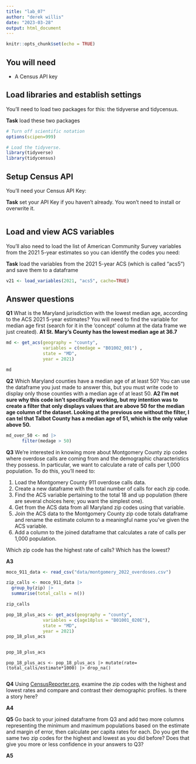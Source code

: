```yaml
---
title: "lab_07"
author: "derek willis"
date: "2023-03-28"
output: html_document
---
```


```r
knitr::opts_chunk$set(echo = TRUE)
```

## You will need

-   A Census API key

## Load libraries and establish settings

You'll need to load two packages for this: the tidyverse and tidycensus.

**Task** load these two packages

```r
# Turn off scientific notation
options(scipen=999)

# Load the tidyverse.
library(tidyverse)
library(tidycensus)
```

## Setup Census API

You'll need your Census API Key:

**Task** set your API Key if you haven't already. You won't need to install or overwrite it.

```r
```

## Load and view ACS variables

You'll also need to load the list of American Community Survey variables from the 2021 5-year estimates so you can identify the codes you need:

**Task** load the variables from the 2021 5-year ACS (which is called "acs5") and save them to a dataframe

```r
v21 <- load_variables(2021, "acs5", cache=TRUE)
```

## Answer questions

**Q1** What is the Maryland jurisdiction with the lowest median age, according to the ACS 2021 5-year estimates? You will need to find the variable for median age first (search for it in the 'concept' column at the data frame we just created). **A1 St. Mary's County has the lowest median age at 36.7**

```r
md <- get_acs(geography = "county",
              variables = c(medage = "B01002_001") ,
              state = "MD",
              year = 2021)


```

```r
md
```

**Q2** Which Maryland counties have a median age of at least 50? You can use the dataframe you just made to answer this, but you must write code to display only those counties with a median age of at least 50. **A2 I'm not sure why this code isn't specifically working, but my intention was to create a filter that only displays values that are above 50 for the median age column of the dataset. Looking at the previous one without the filter, I can tel that Talbot County has a median age of 51, which is the only value above 50.**

```r
md_over_50 <- md |>
      filter(medage > 50)
```

**Q3** We're interested in knowing more about Montgomery County zip codes where overdose calls are coming from and the demographic characteristics they possess. In particular, we want to calculate a rate of calls per 1,000 population. To do this, you'll need to:

1.  Load the Montgomery County 911 overdose calls data.
2.  Create a new dataframe with the total number of calls for each zip code.
3.  Find the ACS variable pertaining to the total 18 and up population (there are several choices here; you want the simplest one).
4.  Get from the ACS data from all Maryland zip codes using that variable.
5.  Join the ACS data to the Montgomery County zip code totals dataframe and rename the estimate column to a meaningful name you've given the ACS variable.
6.  Add a column to the joined dataframe that calculates a rate of calls per 1,000 population.

Which zip code has the highest rate of calls? Which has the lowest?

**A3**

```r
moco_911_data <- read_csv("data/montgomery_2022_overdoses.csv")

zip_calls <- moco_911_data |>
  group_by(zip) |>
  summarise(total_calls = n()) 

zip_calls

pop_18_plus_acs <- get_acs(geography = "county",
              variables = c(age18plus = "B01001_020E"),
              state = "MD",
              year = 2021)
pop_18_plus_acs


pop_18_plus_acs
```

```pop_18_plus_acs
pop_18_plus_acs <- pop_18_plus_acs |> mutate(rate=(total_calls/estimate*1000) |> drop_na()


```

**Q4** Using [CensusReporter.org](https://censusreporter.org/), examine the zip codes with the highest and lowest rates and compare and contrast their demographic profiles. Is there a story here?

**A4**

**Q5** Go back to your joined dataframe from Q3 and add two more columns representing the minimum and maximum populations based on the estimate and margin of error, then calculate per capita rates for each. Do you get the same two zip codes for the highest and lowest as you did before? Does that give you more or less confidence in your answers to Q3?

**A5**

```r
```
